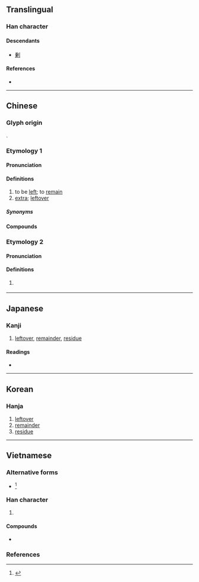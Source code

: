 {{also|剰|賸}}
{{character info}}
==Translingual==
{{ja-forms|[[剰]]|剩|剩}}

===Han character===
{{Han char|rn=18|rad=刀|as=10|sn=12|four=22900|canj=HPLN|ids=⿰乘刂}}

====Descendants====
* [[剰]]

====References====
* {{Han ref|kx=0142.040|dkj=02109|dj=0323.020|hdz=10350.100|uh=5269|ud=21097|bh=B3D1|bd=46033}}

----

==Chinese==

===Glyph origin===
{{Han etym}}
{{Han compound|乘|刀|ls=psc|c1=p|c2=s}}.

===Etymology 1===
{{zh-forms|alt=剰,賸,𪟏,𠟇,𠝍,⿰生刂-second round simplified}}

====Pronunciation====
{{zh-pron
|m=shèng
|m-s=
|c=sing6,zing6
|c-t=
|g=
|h=
|j=
|mb=
|md=
|mn=sīn/sēng
|mn_note=sīn - vernacular; sēng - literary
|mn-t=sing7
|w=
|x=
|ma=y
|mc=y
|oc=y
|cat=v,a
}}

====Definitions====
{{zh-hanzi}}

# to be [[left]]; to [[remain]]
# [[extra]]; [[leftover]]

=====Synonyms=====
{{zh-dial}}

====Compounds====
{{zh-der|剩女|下剩|人口過剩|剩下|剩水殘山|剩磁|剩菜|剩頭兒|剩飯|剩餘|剩餘價值|剩魄殘魂|所剩無幾|武昌剩竹|殘山剩水|殘湯剩飯|殘羹剩飯|殘茶剩飯|過剩|餘膏剩馥}}

===Etymology 2===
{{zh-forms}}

====Pronunciation====
{{zh-pron
|h=pfs=chhûn
|mn=xm,zz,tw:chhun
|dial=n
|cat=v
}}

====Definitions====
{{zh-hanzi}}

# {{lb|zh|Hakka|Hokkien}} {{zh-alt-form|*伸|to be [[left]]; to [[remain]]}}

{{zh-cat|Beginning}}

----

==Japanese==
{{ja-kanji forms|剰|剩}}

===Kanji===
{{ja-kanji|grade=|rs=刀10|shin=剰}}

# [[leftover]], [[remainder]], [[residue]]

====Readings====
* {{ja-readings|on=じょう|kun=あま-る, あま-り, あまつさ-え}}

----

==Korean==

===Hanja===
{{ko-hanja|hangeul=잉|rv=ing|mr=ing}}

# [[leftover]]
# [[remainder]]
# [[residue]]

----

==Vietnamese==

===Alternative forms===
* {{alter|vi|{{vi-l|賸|thặng}}}}<ref name=gdhn>{{vi-ref|Trần (2004).}}</ref>

===Han character===
{{vi-readings|rs=刀10
|hanviet=thặng-gdhn;bonet;genibrel
|phienthiet=
}}

# {{han tu form of|thặng|[[surplus]]; [[remainder]]}}

====Compounds====
* {{vi-l|剩餘|thặng dư}}

===References===
<references/>